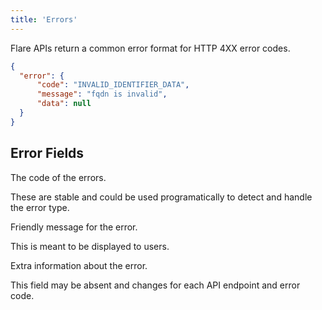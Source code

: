 ```yaml
---
title: 'Errors'
---
```


Flare APIs return a common error format for HTTP 4XX error codes.

<ResponseExample>

```json Example Rate Limit Response
{
  "error": {
      "code": "INVALID_IDENTIFIER_DATA",
      "message": "fqdn is invalid",
      "data": null
  }
}
```

</ResponseExample>

## Error Fields

<ResponseField name="code" type="string">
  The code of the errors.
  
  These are stable and could be used programatically to detect and handle the error type.
</ResponseField>

<ResponseField name="message" type="string">
  Friendly message for the error.
  
  This is meant to be displayed to users.
</ResponseField>

<ResponseField name="data" type="object">
  Extra information about the error.
  
  This field may be absent and changes for each API endpoint and error code.
</ResponseField>
